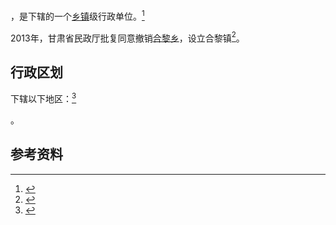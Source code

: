 {{中国乡级行政区|62/07/24/203/000}}

'''{{PAGENAMEBASE}}'''，是{{PRC admin/fullname|62/07/24/203/000|3}}下辖的一个[[乡镇|乡镇]]级行政单位。<ref>{{PRC admin/ref sgc|{{PRC admin/parent|62/07/24/203/000}}}}</ref>

2013年，甘肃省民政厅批复同意撤销[[合黎乡|合黎乡]]，设立合黎镇<ref>{{Cite web |url=http://lz.gaotai.gov.cn/Item/6205.aspx |title=甘肃省民政厅关于高台县巷道乡新坝乡骆驼城乡合黎乡撤乡设镇的批复（甘民复〔2013〕124号） |access-date=2017-09-16 |archive-url=https://web.archive.org/web/20170917075829/http://lz.gaotai.gov.cn/Item/6205.aspx |archive-date=2017-09-17 |dead-url=yes }}</ref>。

== 行政区划 ==

{{PAGENAMEBASE}}下辖以下地区：<ref>{{PRC admin/ref sgc|62/07/24/203/000}}</ref>

{{PRC admin/children|62/07/24/203/000}}。

== 参考资料 ==

{{reflist}}

{{行政区划小作品}}
{{PRC admin/navcat|62/07/24/203/000}}